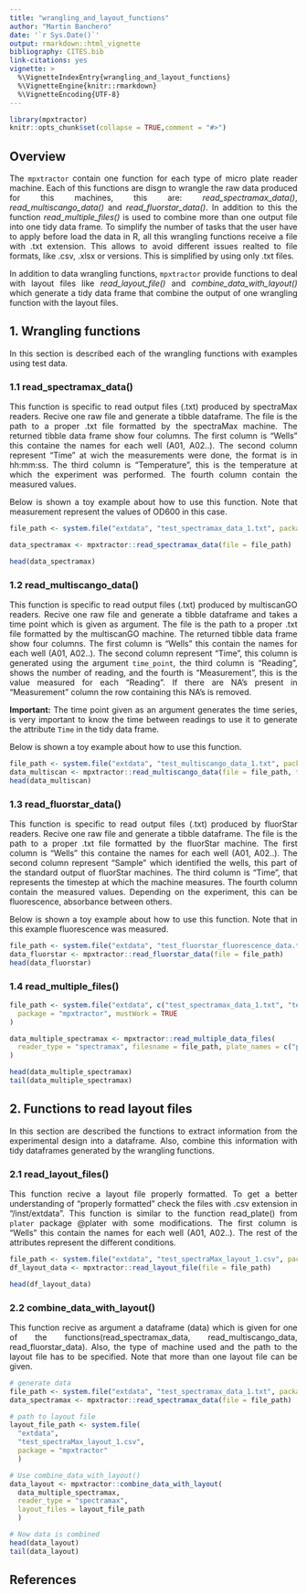 ```yaml
---
title: "wrangling_and_layout_functions"
author: "Martin Banchero"
date: '`r Sys.Date()`'
output: rmarkdown::html_vignette
bibliography: CITES.bib
link-citations: yes
vignette: >
  %\VignetteIndexEntry{wrangling_and_layout_functions}
  %\VignetteEngine{knitr::rmarkdown}
  %\VignetteEncoding{UTF-8}
---
```

<style>
body {
text-align: justify}
</style>

```r
library(mpxtractor)
knitr::opts_chunk$set(collapse = TRUE,comment = "#>")
```

## Overview
The `mpxtractor` contain one function for each type of micro plate reader machine. Each  of this functions are disgn to wrangle the raw data produced for this machines, this are: *read_spectramax_data()*, *read_multiscango_data()* and *read_fluorstar_data()*. In addition to this the function *read_multiple_files()* is used to combine more than one output file into one tidy data frame. 
To simplify the number of tasks that the user have to apply before load the
data in R, all this wrangling functions receive a file with .txt extension. This allows
to  avoid different issues realted to file formats, like .csv, .xlsx or versions. This is simplified by using only .txt files.

In addition to data wrangling functions, `mpxtractor` provide functions to deal with
layout files like *read_layout_file()* and *combine_data_with_layout()* which generate a tidy data frame that combine the output of one wrangling function with the layout files.


## 1. Wrangling functions
In this section is described each of the wrangling functions with examples using
test data.
 
### 1.1 read_spectramax_data()
This function is specific to read output files (.txt) produced by spectraMax readers.
Recive one raw file and generate a tibble dataframe.
The file is the path to a proper .txt file formatted by the spectraMax machine.
The returned tibble data frame show four columns. The first column is
"Wells" this containe the names for each well (A01, A02..). The second column
represent "Time" at wich the measurements were done, the format is in hh:mm:ss.
The third column is "Temperature", this is the temperature at which the
experiment was performed. The fourth column contain the measured values.

Below is shown a toy example about how to use this function. Note that measurement
represent the values of OD600 in this case.

```r
file_path <- system.file("extdata", "test_spectramax_data_1.txt", package = "mpxtractor")

data_spectramax <- mpxtractor::read_spectramax_data(file = file_path)

head(data_spectramax)
```

### 1.2 read_multiscango_data()
This function is specific to read output files (.txt) produced by multiscanGO readers.
Recive one raw file and generate a tibble dataframe and takes a time point which is given as argument.
The file is the path to a proper .txt file formatted by the multiscanGO machine.
The returned tibble data frame show four columns. The first column is
"Wells" this contain the names for each well (A01, A02..). The second column
represent "Time", this column is generated using the argument `time_point`, the third column is "Reading", shows the number of reading, and the fourth is "Measurement", this is the value measured for each "Reading".
If there are NA's present in "Measurement" column the row containing this NA's is
removed.

**Important:** The time point given as an argument generates the time series, is 
very important to know the time between readings to use it to generate the attribute
`Time` in the tidy data frame.

Below is shown a toy example about how to use this function.

```r
file_path <- system.file("extdata", "test_multiscango_data_1.txt", package = "mpxtractor")
data_multiscan <- mpxtractor::read_multiscango_data(file = file_path, time_interval = "2.5 min" )
head(data_multiscan)
```



### 1.3 read_fluorstar_data()
This function is specific to read output files (.txt) produced by fluorStar readers.
Recive one raw file and generate a tibble dataframe.
The file is the path to a proper .txt file formatted by the fluorStar machine.
The first column is "Wells" this containe the names for each well (A01, A02..). The second column represent "Sample" which identified the wells, this part of the standard output
of fluorStar machines.
The third column is "Time", that represents the timestep at which the machine measures. The fourth column contain the measured values. Depending on the experiment, this can be fluorescence, absorbance between others.

Below is shown a toy example about how to use this function. Note that in this example
fluorescence was measured.

```r
file_path <- system.file("extdata", "test_fluorstar_fluorescence_data.txt", package = "mpxtractor")
data_fluorstar <- mpxtractor::read_fluorstar_data(file = file_path)
head(data_fluorstar)
```


### 1.4 read_multiple_files()


```r

file_path <- system.file("extdata", c("test_spectramax_data_1.txt", "test_spectramax_data_2.txt"),
  package = "mpxtractor", mustWork = TRUE
)

data_multiple_spectramax <- mpxtractor::read_multiple_data_files(
  reader_type = "spectramax", filesname = file_path, plate_names = c("plate_1", "plate_2")
)

head(data_multiple_spectramax)
tail(data_multiple_spectramax)
```

## 2. Functions to read layout files
In this section are described the functions to extract information from the experimental design into a dataframe. Also, combine this information with tidy dataframes generated by the wrangling functions.

### 2.1 read_layout_files()
This function recive a layout file properly formatted. To get a better understanding of "properly formatted" check the files with .csv extension in "/inst/extdata".
This function is similar to the function read_plate() from `plater` package @plater  with some modifications.
The first column is "Wells" this contain the names for each well (A01, A02..). The rest of the attributes represent the different conditions.

```r
file_path <- system.file("extdata", "test_spectraMax_layout_1.csv", package = "mpxtractor")
df_layout_data <- mpxtractor::read_layout_file(file = file_path)

head(df_layout_data)
```

### 2.2 combine_data_with_layout()
This function recive as argument a dataframe (data) which is given for
one of the functions(read_spectramax_data, read_multiscango_data,
read_fluorstar_data). Also, the type of machine used and the path to the layout file has to be specified. 
Note that more than one layout file can be given.

```r
# generate data
file_path <- system.file("extdata", "test_spectramax_data_1.txt", package = "mpxtractor")
data_spectramax <- mpxtractor::read_spectramax_data(file = file_path)

# path to layout file
layout_file_path <- system.file(
  "extdata", 
  "test_spectraMax_layout_1.csv",
  package = "mpxtractor"
  )

# Use combine_data_with_layout()
data_layout <- mpxtractor::combine_data_with_layout(
  data_multiple_spectramax, 
  reader_type = "spectramax",
  layout_files = layout_file_path
  )

# Now data is combined
head(data_layout)
tail(data_layout)
```


## References




